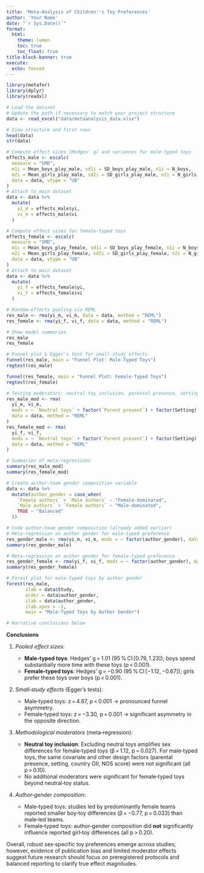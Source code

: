```yaml
---
title: 'Meta-Analysis of Children''s Toy Preferences'
author: 'Your Name'
date: "`r Sys.Date()`"
format:
  html:
    theme: lumen
    toc: true
    toc_float: true
title-block-banner: true
execute:
  echo: fenced
---
```

```{r setup, include=FALSE}
library(metafor)
library(dplyr)
library(readxl)
```

```{r load-data}
# Load the dataset
# Update the path if necessary to match your project structure
data <- read_excel("data/metaanalysis_data.xlsx")

# View structure and first rows
head(data)
str(data)
```

```{r compute-effects}
# Compute effect sizes (Hedges' g) and variances for male-typed toys
effects_male <- escalc(
  measure = "SMD",
  m1i = Mean_boys_play_male, sd1i = SD_boys_play_male, n1i = N_boys,
  m2i = Mean_girls_play_male, sd2i = SD_girls_play_male, n2i = N_girls,
  data = data, vtype = "UB"
)
# Attach to main dataset
data <- data %>%
  mutate(
    yi_m = effects_male$yi,
    vi_m = effects_male$vi
  )

# Compute effect sizes for female-typed toys
effects_female <- escalc(
  measure = "SMD",
  m1i = Mean_boys_play_female, sd1i = SD_boys_play_female, n1i = N_boys,
  m2i = Mean_girls_play_female, sd2i = SD_girls_play_female, n2i = N_girls,
  data = data, vtype = "UB"
)
# Attach to main dataset
data <- data %>%
  mutate(
    yi_f = effects_female$yi,
    vi_f = effects_female$vi
  )

# Random-effects pooling via REML
res_male <- rma(yi_m, vi_m, data = data, method = "REML")
res_female <- rma(yi_f, vi_f, data = data, method = "REML")

# Show model summaries
res_male
res_female
```

```{r funnel-plots}
# Funnel plot & Egger's test for small-study effects
funnel(res_male, main = "Funnel Plot: Male-Typed Toys")
regtest(res_male)

funnel(res_female, main = "Funnel Plot: Female-Typed Toys")
regtest(res_female)
```

```{r meta-regression}
# Testing moderators: neutral toy inclusion, parental presence, setting, country index, quality
res_male_mod <- rma(
  yi_m, vi_m,
  mods = ~ `Neutral toys` + factor(`Parent present`) + factor(Setting) + Country + `NOS score`,
  data = data, method = "REML"
)
res_female_mod <- rma(
  yi_f, vi_f,
  mods = ~ `Neutral toys` + factor(`Parent present`) + factor(Setting) + Country + `NOS score`,
  data = data, method = "REML"
)

# Summaries of meta-regressions
summary(res_male_mod)
summary(res_female_mod)
```

```{r author-gender, fig.width=14, fig.height=6}
# Create author-team gender composition variable
data <- data %>%
  mutate(author_gender = case_when(
    `Female authors` > `Male authors` ~ "Female-dominated",
    `Male authors` > `Female authors` ~ "Male-dominated",
    TRUE ~ "Balanced"
  ))

# Code author-team gender composition (already added earlier)
# Meta-regression on author gender for male-typed preference
res_gender_male <- rma(yi_m, vi_m, mods = ~ factor(author_gender), data = data, method = "REML")
summary(res_gender_male)

# Meta-regression on author gender for female-typed preference
res_gender_female <- rma(yi_f, vi_f, mods = ~ factor(author_gender), data = data, method = "REML")
summary(res_gender_female)

# Forest plot for male-typed toys by author gender
forest(res_male,
       slab = data$Study,
       order = data$author_gender,
       ilab = data$author_gender,
       ilab.xpos = -2,
       main = "Male‑Typed Toys by Author Gender")
```

```{r conclusions, echo=FALSE}
# Narrative conclusions below
```

**Conclusions**

1. *Pooled effect sizes*:

   * **Male‑typed toys**: Hedges' g = 1.01 (95 % CI \[0.79, 1.23]); boys spend substantially more time with these toys (p < 0.001).
   * **Female‑typed toys**: Hedges' g = −0.90 (95 % CI \[−1.12, −0.67]); girls prefer these toys over boys (p < 0.001).

2. *Small‑study effects* (Egger’s tests):

   * Male‑typed toys: z = 4.87, p < 0.001 → pronounced funnel asymmetry.
   * Female‑typed toys: z = −3.30, p = 0.001 → significant asymmetry in the opposite direction.

3. *Methodological moderators* (meta‑regression):

   * **Neutral toy inclusion**: Excluding neutral toys amplifies sex differences for female‑typed toys (β = 1.12, p = 0.027). For male‑typed toys, the same covariate and other design factors (parental presence, setting, country GII, NOS score) were not significant (all p > 0.10).
   * No additional moderators were significant for female‑typed toys beyond neutral‑toy status.

4. *Author‑gender composition*:

   * Male‑typed toys: studies led by predominantly female teams reported smaller boy‑toy differences (β = −0.77, p = 0.033) than male‑led teams.
   * Female‑typed toys: author‑gender composition did **not** significantly influence reported girl‑toy differences (all p > 0.20).

Overall, robust sex‑specific toy preferences emerge across studies; however, evidence of publication bias and limited moderator effects suggest future research should focus on preregistered protocols and balanced reporting to clarify true effect magnitudes.
